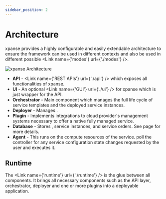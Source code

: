 ```yaml
---
sidebar_position: 2
---
```



# Architecture

xpanse provides a highly configurable and easily extendable architecture to ensure the framework can be
used in different contexts and also be used in different possible <Link name={'modes'} url={'./modes'} />.

![xpanse Architecture](../static/img/xpanse-high-level-architecture.excalidraw.png)

-   **API** - <Link name={'REST APIs'} url={'./api'} /> which exposes all functionalities of xpanse.
-   **UI** - An optional <Link name={'GUI'} url={'./ui'} /> for xpanse which is just wrapper for the API.
-   **Orchestrator** - Main component which manages the full life cycle of service templates and the deployed service instances.
-   **Deployer** - Manages
    <Link name={'service deployments'} url={'./service-deployment'} />.
-   **Plugin** - Implements integrations to cloud provider's management systems necessary to offer a native fully managed service.
-   **Database** - Stores
    <Link name={'service templates'} url={'./configuration-language'} />, service instances,
    <Link name={'service policies'} url={'./policies'} /> and service orders. See
    <Link name={'databases'} url={'./databases'} /> page for more details.
-   **Agent** - This runs on the compute resources of the service.
    <Link name={'Agents'} url={'./agent'} /> poll the controller for any service configuration state changes requested
    by the user and executes it.

## Runtime

The <Link name={'runtime'} url={'./runtime'} /> is the glue between all components.
It brings all necessary components such as the API layer, orchestrator, deployer and one or more plugins into a
deployable application.
